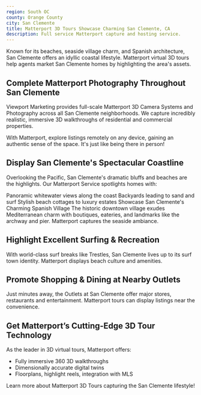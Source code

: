 ```yaml
---
region: South OC
county: Orange County
city: San Clemente
title: Matterport 3D Tours Showcase Charming San Clemente, CA
description: Full service Matterport capture and hosting service.
---
```



Known for its beaches, seaside village charm, and Spanish architecture, San Clemente offers an idyllic coastal lifestyle. Matterport virtual 3D tours help agents market San Clemente homes by highlighting the area's assets.

## Complete Matterport Photography Throughout San Clemente
Viewport Marketing provides full-scale Matterport 3D Camera Systems and Photography across all San Clemente neighborhoods. We capture incredibly realistic, immersive 3D walkthroughs of residential and commercial properties.

With Matterport, explore listings remotely on any device, gaining an authentic sense of the space. It's just like being there in person!

## Display San Clemente's Spectacular Coastline
Overlooking the Pacific, San Clemente's dramatic bluffs and beaches are the highlights. Our Matterport Service spotlights homes with:

Panoramic whitewater views along the coast
Backyards leading to sand and surf
Stylish beach cottages to luxury estates
Showcase San Clemente's Charming Spanish Village
The historic downtown village exudes Mediterranean charm with boutiques, eateries, and landmarks like the archway and pier. Matterport captures the seaside ambiance.

## Highlight Excellent Surfing & Recreation
With world-class surf breaks like Trestles, San Clemente lives up to its surf town identity. Matterport displays beach culture and amenities.

## Promote Shopping & Dining at Nearby Outlets
Just minutes away, the Outlets at San Clemente offer major stores, restaurants and entertainment. Matterport tours can display listings near the convenience.

## Get Matterport’s Cutting-Edge 3D Tour Technology
As the leader in 3D virtual tours, Matterport offers:

- Fully immersive 360 3D walkthroughs
- Dimensionally accurate digital twins
- Floorplans, highlight reels, integration with MLS

Learn more about Matterport 3D Tours capturing the San Clemente lifestyle!